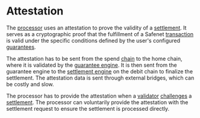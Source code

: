 # Attestation

The [processor](../core-components/processor.mdx) uses an attestation to prove the validity of a [settlement](../concepts/settlement.mdx).
It serves as a cryptographic proof that the fulfillment of a Safenet [transaction](../safenet-transaction.mdx) is valid under the specific conditions defined by the user's configured [guarantees](../concepts/guarantee.mdx).

The attestation has to be sent from the spend [chain](../concepts/chain.mdx) to the home chain, where it is validated by the [guarantee engine](../protocol/guarantee-engine.mdx).
It is then sent from the guarantee engine to the [settlement engine](../protocol/settlement-engine.mdx) on the debit chain to finalize the settlement.
The attestation data is sent through external bridges, which can be costly and slow.

The processor has to provide the attestation when a [validator](../core-components/validator.mdx) [challenges](challenge.mdx) a [settlement](../concepts/settlement.mdx). 
The processor can voluntarily provide the attestation with the settlement request to ensure the settlement is processed directly.
